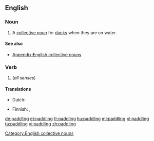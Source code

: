 ==English==

===Noun===
{{en-noun}}

# A [[collective noun]] for [[duck]]s when they are on water.

====See also====
* [[Appendix:English collective nouns]]

===Verb===
{{head|en|present participle}}

# {{present participle of|paddle|lang=en}} (''all senses'')

====Translations====
{{trans-top|collective noun for ducks}}
* Dutch: {{t+|nl|toom|m}}
{{trans-mid}}
* Finnish: {{t+|fi|melonta}}, {{t+|fi|meloa|alt=melominen}}
{{trans-bottom}}

[[Category:English collective nouns]]

[[de:paddling]]
[[et:paddling]]
[[fr:paddling]]
[[hu:paddling]]
[[ml:paddling]]
[[pl:paddling]]
[[ta:paddling]]
[[vi:paddling]]
[[zh:paddling]]